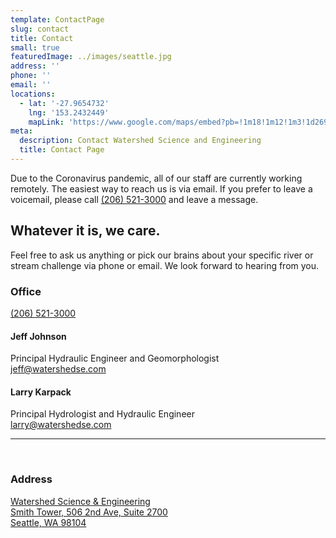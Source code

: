 ```yaml
---
template: ContactPage
slug: contact
title: Contact
small: true
featuredImage: ../images/seattle.jpg
address: ''
phone: ''
email: ''
locations:
  - lat: '-27.9654732'
    lng: '153.2432449'
    mapLink: 'https://www.google.com/maps/embed?pb=!1m18!1m12!1m3!1d2690.2394250727857!2d-122.33391068436968!3d47.602033979184384!2m3!1f0!2f0!3f0!3m2!1i1024!2i768!4f13.1!3m3!1m2!1s0x54906aba542c9f11%3A0x7f62878aaa7077c7!2sWatershed%20Science%20%26%20Engineering!5e0!3m2!1sen!2sus!4v1607887072066!5m2!1sen!2sus'
meta:
  description: Contact Watershed Science and Engineering
  title: Contact Page
---
```



<div className="text-white px-6 py-4 border-0 rounded relative mb-8 bg-yellow-100 flex items-center gap-4 text-yellow-900">
	<AlertTriangle className="w-24 h-12" />
  <span className="inline-block align-middle mr-8">
    Due to the Coronavirus pandemic, all of our staff are currently working remotely. The easiest way to reach us is via email. If you prefer to leave a voicemail, please call <a href="tel:(206) 521-3000">(206) 521-3000</a> and leave a message.
  </span>
</div>

## Whatever it is, we care.

Feel free to ask us anything or pick our brains about your specific river or stream challenge via phone or email. We look forward to hearing from you.

### Office
[(206) 521-3000](tel:206-521-3000)

#### Jeff Johnson

Principal Hydraulic Engineer and Geomorphologist  
[jeff@watershedse.com](mailto:jeff@watershedse.com)

#### Larry Karpack

Principal Hydrologist and Hydraulic Engineer  
[larry@watershedse.com](mailto:larry@watershedse.com)

* * *
<br />

### Address
<a target="_blank" rel="nofollower noreferer" href="https://goo.gl/maps/cYDbnERDHDuxebbi8">
	Watershed Science &amp; Engineering <br />
	Smith Tower, 506 2nd Ave, Suite 2700  <br />
	Seattle, WA 98104
</a>